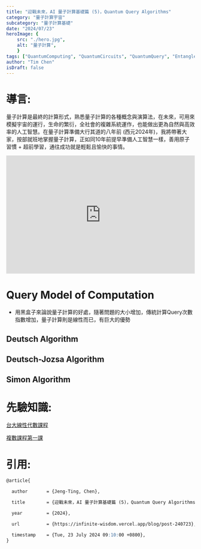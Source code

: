 ```yaml
---
title: "迎戰未來，AI 量子計算基礎篇 (5)，Quantum Query Algorithms"
category: "量子計算宇宙"
subcategory: "量子計算基礎"
date: "2024/07/23"
heroImage: {
    src: "./hero.jpg",
    alt: "量子計算",
    }
tags: ["QuantumComputing", "QuantumCircuits", "QuantumQuery", "Entanglement", "ControlledNOT",'ControlledSWAP',"Qiskit", "braket", "CartesianProduct", "TensorProduct", "ProbabilityState", "independent", "AI量子計算", "量子計算基礎", "3C"]
author: "Tim Chen"
isDraft: false
---
```

# 導言:
量子計算是最終的計算形式，熟悉量子計算的各種概念與演算法，在未來，可用來模擬宇宙的運行，生命的繁衍，全社會的複雜系統運作，也能做出更為自然與高效率的人工智慧。在量子計算準備大行其道的八年前 (西元2024年)，我將帶著大家，按部就班地掌握量子計算，正如同10年前提早準備人工智慧一樣，善用原子習慣 + 超前學習，通往成功就是輕鬆且愉快的事情。

<p align="center"><iframe width="100%" height="315" src="https://www.youtube.com/embed/2wticzHE1vs?si=BFn590EKM4_rlSg8" frameborder="0" allow="accelerometer; autoplay; clipboard-write; encrypted-media; gyroscope; picture-in-picture" allowfullscreen></iframe></p>

# Query Model of Computation
- 用黑盒子來論說量子計算的好處，隨著問題的大小增加，傳統計算Query次數指數增加，量子計算則是線性而已，有巨大的優勢

## Deutsch Algorithm
## Deutsch-Jozsa Algorithm
## Simon Algorithm


# 先驗知識:
[台大線性代數課程](https://ocw.aca.ntu.edu.tw/ntu-ocw/ocw/cou/102S207)

[複數課程第一課](https://ocw.nthu.edu.tw/ocw/index.php?page=chapter&cid=289&chid=6153)

# 引用:
```markdown
@article{

  author       = {Jeng-Ting, Chen},

  title        = {迎戰未來，AI 量子計算基礎篇 (5)，Quantum Query Algorithms},  

  year         = {2024},

  url          = {https://infinite-wisdom.vercel.app/blog/post-240723},  

  timestamp    = {Tue, 23 July 2024 09:10:00 +0800},
}
```